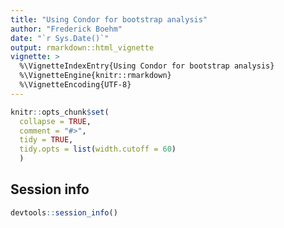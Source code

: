 ```yaml
---
title: "Using Condor for bootstrap analysis"
author: "Frederick Boehm"
date: "`r Sys.Date()`"
output: rmarkdown::html_vignette
vignette: >
  %\VignetteIndexEntry{Using Condor for bootstrap analysis}
  %\VignetteEngine{knitr::rmarkdown}
  %\VignetteEncoding{UTF-8}
---
```


```r
knitr::opts_chunk$set(
  collapse = TRUE,
  comment = "#>", 
  tidy = TRUE, 
  tidy.opts = list(width.cutoff = 60)
  )
```







## Session info

```r
devtools::session_info()
```



